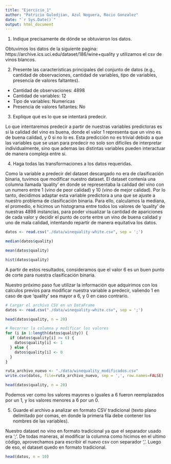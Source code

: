 ```yaml
---
title: "Ejercicio_1"
author: "Patricio Guledjian, Azul Noguera, Rocio Gonzalez"
date: "`r Sys.Date()`"
output: html_document
---
```


1) Indique precisamente de dónde se obtuvieron los datos.

Obtuvimos los datos de la siguiente pagina: https://archive.ics.uci.edu/dataset/186/wine+quality y utilizamos el csv de vinos blancos.

2) Presente las características principales del conjunto de datos (e.g., cantidad de observaciones, cantidad de variables, tipo de variables, presencia de valores faltantes).
  
  - Cantidad de observaciones: 4898
  - Cantidad de variables: 12
  - Tipo de variables: Numericas
  - Presencia de valores faltantes: No
  
3) Explique qué es lo que se intentará predecir.

Lo que intentaremos predecir a partir de nuestras variables predictoras es si la calidad del vino es buena, donde el valor 1 representa que un vino es de buena calidad, y 0 si no lo es. Esta predicción no es trivial debido a que las variables que se usan para predecir no solo son dificiles de interpretar individualmente, sino que ademas las distintas variables pueden interactuar de manera compleja entre si.

4) Haga todas las transformaciones a los datos requeridas.

Como la variable a predecir del dataset descargado no era de clasificación binaria, tuvimos que modificar nuestro dataset. El dataset contenía una columna llamada 'quality' en donde se representaba la calidad del vino con un numero entre 1 (vino de peor calidad) y 10 (vino de mejor calidad). Por lo tanto, decidimos adaptar esta variable predictora a una que se ajuste a nuestro problema de clasificación binaria. Para ello, calculamos la mediana, el promedio, e hicimos un histograma entre todos los valores de 'quality' de nuestras 4898 instancias, para poder visualizar la cantidad de apariciones de cada valor y decidir el punto de corte entre un vino de buena calidad y uno de mala calidad, intentando repartir de manera equitativa los datos. 

```r
datos <- read.csv("./data/winequality-white.csv", sep = ';')

median(datos$quality)

mean(datos$quality)

```

```r

hist(datos$quality)

```

A partir de estos resultados, consideramos que el valor 6 es un buen punto de corte para nuestra clasificación binaria. 


Nuestro próximo paso fue utilizar la información que adquirimos con los calculos previos para modificar nuestra variable a predecir, valiendo 1 en caso de que 'quality' sea mayor a 6, y 0 en caso contrario.

```r

# Cargar el archivo CSV en un DataFrame
datos <- read.csv("./data/winequality-white.csv", sep = ';')

head(datos$quality, n = 20)

# Recorrer la columna y modificar los valores
for (i in 1:length(datos$quality)) {
  if (datos$quality[i] >= 6) {
    datos$quality[i] <- 1
  } else {
    datos$quality[i] <- 0
  }
}

ruta_archivo_nuevo <- "./data/winequality_modificados.csv"
write.csv(datos, file=ruta_archivo_nuevo, sep = ',', row.names=FALSE)

head(datos$quality, n = 20)
```

Podemos ver como los valores mayores o iguales a 6 fueron reemplazados por un 1, y los valores menores a 6 por un 0.

5) Guarde el archivo a analizar en formato CSV tradicional (texto plano delimitado por comas, en donde la primera fila debe contener los nombres de las variables).

Nuestro dataset no vino en formato tradicional ya que el separador usado era ';'. De todas maneras, al modificar la columna como hicimos en el ultimo código, aprovechamos para escribir el nuevo csv con separador ','. Luego de eso, el dataset quedo en formato tradicional.

```r

head(datos, n = 10)

```


